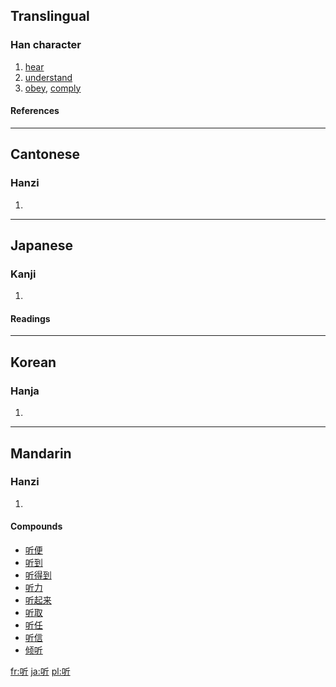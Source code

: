 {{see|聽}}

==Translingual==
===Han character===
{{Han char|rn=30|rad=口|as=04|sn=7|four=6202<sub>1</sub>|canj=口竹一中 (RHML)}}
# [[hear]]
# [[understand]]
# [[obey]], [[comply]]
====References====
{{Han ref|kx=0178.160|dkj=03352|dj=0396.020|hdz=10591.020|uh=542C|ud=21548|bh=A776|bd=42870}}
----

==Cantonese==
===Hanzi===
{{yue-hanzi|jyut=teng1|y=teng1}}
# {{defn|Cantonese}}
----
==Japanese==
===Kanji===
{{ja-kanji|grade=|rs=口04}}
# {{defn|Japanese}} 
====Readings====
{{ja-readings|on=[[きん]] (kin), [[ぎん]] (gin)|kun=[[わらう]] (warau), [[ポンド]] (pondo)}}
----
==Korean==
===Hanja===
{{ko-hanja|hangeul=[[은]]|rv=eun|mr=ŭn}}
# {{defn|Korean}}
----
==Mandarin==
===Hanzi===
{{cmn-hanzi|tra=聽|pin=[[tīng]] (ting1)|wg=t'ing<sup>1</sup>}}
# {{defn|Mandarin}}

====Compounds====
*[[听便]]
*[[听到]]
*[[听得到]]
*[[听力]]
*[[听起来]]
*[[听取]]
*[[听任]]
*[[听信]]
*[[倾听]]

[[fr:听]]
[[ja:听]]
[[pl:听]]